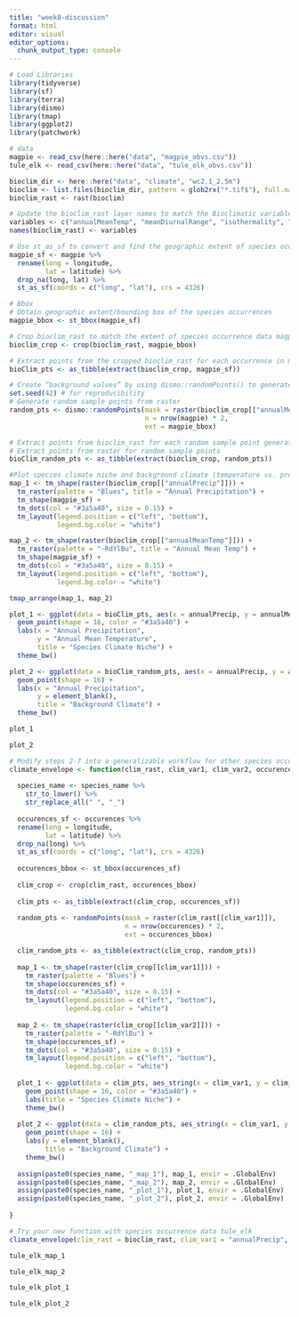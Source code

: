 ```yaml
---
title: "week8-discussion"
format: html
editor: visual
editor_options: 
  chunk_output_type: console
---
```


```r
# Load Libraries
library(tidyverse)
library(sf)
library(terra)
library(dismo)
library(tmap)
library(ggplot2)
library(patchwork)
```

```r
# data
magpie <- read_csv(here::here("data", "magpie_obvs.csv"))
tule_elk <- read_csv(here::here("data", "tule_elk_obvs.csv"))

bioclim_dir <- here::here("data", "climate", "wc2.1_2.5m")
bioclim <- list.files(bioclim_dir, pattern = glob2rx("*.tif$"), full.names = TRUE)
bioclim_rast <- rast(bioclim)
```

```r
# Update the bioclim_rast layer names to match the Bioclimatic variables using names()
variables <- c("annualMeanTemp", "meanDiurnalRange", "isothermality", "tempSeasonality", "maxTempWarmMonth", "maxTempColdMonth", "tempAnnualRange", "meanTempWetQ", "meanTempDryQ", "meanTempWarmQ", "meanTempColdQ", "annualPrecip", "precipWetMonth", "precipDryMonth", "precipSeasonality", "precipWetQ", "precipDryQ", "precipWarmQ", "precipColdQ")
names(bioclim_rast) <- variables
```

```r
# Use st_as_sf to convert and find the geographic extent of species occurrence data magpie using st_bbox()
magpie_sf <- magpie %>%
  rename(long = longitude, 
         lat = latitude) %>%
  drop_na(long, lat) %>%
  st_as_sf(coords = c("long", "lat"), crs = 4326)

# Bbox
# Obtain geographic extent/bounding box of the species occurrences
magpie_bbox <- st_bbox(magpie_sf)
```

```r
# Crop bioclim_rast to match the extent of species occurrence data magpie
bioclim_crop <- crop(bioclim_rast, magpie_bbox)
```

```r
# Extract points from the cropped bioclim_rast for each occurrence in magpie
bioClim_pts <- as_tibble(extract(bioclim_crop, magpie_sf))
```

```r
# Create “background values” by using dismo::randomPoints() to generate random sample points from the cropped bioclim_rast
set.seed(42) # for reproducibility
# Generate random sample points from raster
random_pts <- dismo::randomPoints(mask = raster(bioclim_crop[["annualMeanTemp"]]),
                                  n = nrow(magpie) * 2,
                                  ext = magpie_bbox)
```

```r
# Extract points from bioclim_rast for each random sample point generated in Step #5
# Extract points from raster for random sample points
bioClim_random_pts <- as_tibble(extract(bioclim_crop, random_pts))
```

```r
#Plot species climate niche and background climate (temperature vs. precipitation)
map_1 <- tm_shape(raster(bioclim_crop[["annualPrecip"]])) +
  tm_raster(palette = "Blues", title = "Annual Precipitation") +
  tm_shape(magpie_sf) +
  tm_dots(col = "#3a5a40", size = 0.15) +
  tm_layout(legend.position = c("left", "bottom"),
            legend.bg.color = "white")

map_2 <- tm_shape(raster(bioclim_crop[["annualMeanTemp"]])) +
  tm_raster(palette = "-RdYlBu", title = "Annual Mean Temp") +
  tm_shape(magpie_sf) +
  tm_dots(col = "#3a5a40", size = 0.15) +
  tm_layout(legend.position = c("left", "bottom"),
            legend.bg.color = "white")

tmap_arrange(map_1, map_2)
```

```r
plot_1 <- ggplot(data = bioClim_pts, aes(x = annualPrecip, y = annualMeanTemp)) +
  geom_point(shape = 16, color = "#3a5a40") +
  labs(x = "Annual Precipitation",
       y = "Annual Mean Temperature", 
       title = "Species Climate Niche") +
  theme_bw()

plot_2 <- ggplot(data = bioClim_random_pts, aes(x = annualPrecip, y = annualMeanTemp)) +
  geom_point(shape = 16) +
  labs(x = "Annual Precipitation",
       y = element_blank(), 
       title = "Background Climate") +
  theme_bw()
```

```r
plot_1
```

```r
plot_2
```

```r
# Modify steps 2-7 into a generalizable workflow for other species occurrence data
climate_envelope <- function(clim_rast, clim_var1, clim_var2, occurences, species_name){
  
  species_name <- species_name %>%
    str_to_lower() %>%
    str_replace_all(" ", "_")
  
  occurences_sf <- occurences %>%
  rename(long = longitude,
         lat = latitude) %>%
  drop_na(long) %>%
  st_as_sf(coords = c("long", "lat"), crs = 4326)
  
  occurences_bbox <- st_bbox(occurences_sf)
  
  clim_crop <- crop(clim_rast, occurences_bbox)
  
  clim_pts <- as_tibble(extract(clim_crop, occurences_sf))
  
  random_pts <- randomPoints(mask = raster(clim_rast[[clim_var1]]),
                             n = nrow(occurences) * 2,
                             ext = occurences_bbox)

  clim_random_pts <- as_tibble(extract(clim_crop, random_pts))
  
  map_1 <- tm_shape(raster(clim_crop[[clim_var1]])) +
    tm_raster(palette = "Blues") +
    tm_shape(occurences_sf) +
    tm_dots(col = "#3a5a40", size = 0.15) +
    tm_layout(legend.position = c("left", "bottom"),
              legend.bg.color = "white")
  
  map_2 <- tm_shape(raster(clim_crop[[clim_var2]])) +
    tm_raster(palette = "-RdYlBu") +
    tm_shape(occurences_sf) +
    tm_dots(col = "#3a5a40", size = 0.15) +
    tm_layout(legend.position = c("left", "bottom"),
              legend.bg.color = "white")
  
  plot_1 <- ggplot(data = clim_pts, aes_string(x = clim_var1, y = clim_var2)) +
    geom_point(shape = 16, color = "#3a5a40") +
    labs(title = "Species Climate Niche") +
    theme_bw()
  
  plot_2 <- ggplot(data = clim_random_pts, aes_string(x = clim_var1, y = clim_var2)) +
    geom_point(shape = 16) +
    labs(y = element_blank(), 
         title = "Background Climate") +
    theme_bw()
  
  assign(paste0(species_name, "_map_1"), map_1, envir = .GlobalEnv)
  assign(paste0(species_name, "_map_2"), map_2, envir = .GlobalEnv)
  assign(paste0(species_name, "_plot_1"), plot_1, envir = .GlobalEnv)
  assign(paste0(species_name, "_plot_2"), plot_2, envir = .GlobalEnv)
  
}
```

```r
# Try your new function with species occurrence data tule_elk
climate_envelope(clim_rast = bioclim_rast, clim_var1 = "annualPrecip", clim_var2 = "annualMeanTemp", occurences = tule_elk, species_name = "Tule Elk")

tule_elk_map_1
```

```r
tule_elk_map_2
```

```r
tule_elk_plot_1
```

```r
tule_elk_plot_2
```

